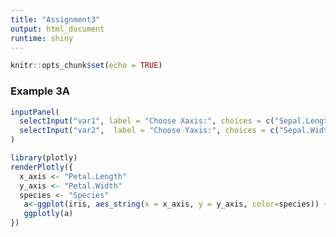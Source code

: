 ```yaml
---
title: "Assignment3"
output: html_document
runtime: shiny
---
```


```r
knitr::opts_chunk$set(echo = TRUE)
```

### Example 3A
```r
inputPanel(
  selectInput("var1", label = "Choose Xaxis:", choices = c("Sepal.Length","Petal.Length"), selected = "Petal.Length"),
  selectInput("var2",  label = "Choose Yaxis:", choices = c("Sepal.Width","Petal.Width"), selected = "Petal.Width")
)
```


```r
library(plotly)
renderPlotly({
  x_axis <- "Petal.Length"
  y_axis <- "Petal.Width"
  species <- "Species"
   a<-ggplot(iris, aes_string(x = x_axis, y = y_axis, color=species)) + geom_point() + facet_wrap(~Species) + ggtitle("Plot of sepal length vs. petal length")
   ggplotly(a)
}) 
```
